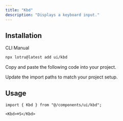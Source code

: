 ```yaml
---
title: "Kbd"
description: "Displays a keyboard input."
---
```


<ComponentPreview id="examples/kbd-01" />

## Installation

<Tabs defaultValue="cli">

<TabsList>
  <TabsTrigger value="cli">CLI</TabsTrigger>
  <TabsTrigger value="manual">Manual</TabsTrigger>
  <TabsIndicator />
</TabsList>

<TabsContent value="cli">

```bash
npx lotru@latest add ui/kbd
```

</TabsContent>

<TabsContent value="manual">

<Steps>

<StepTitle>Copy and paste the following code into your project.</StepTitle>

<ComponentSource id="ui/kbd" />

<StepTitle>Update the import paths to match your project setup.</StepTitle>

</Steps>

</TabsContent>

</Tabs>

## Usage

```tsx
import { Kbd } from "@/components/ui/kbd";
```

```tsx
<Kbd>⌘S</Kbd>
```
